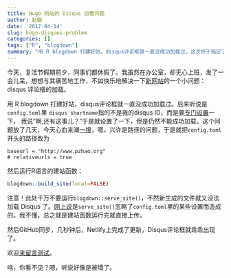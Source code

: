 ```yaml
---
title: Hugo 网站的 Disqus 加载问题
author: 赵鹏
date: '2017-04-14'
slug: hogo-disques-problem
categories: []
tags: ["R", "blogdown"]
summary: "用 R blogdown 打建好站，disqus评论框就一直没成功加载过。这次终于搞定了！可惜被墙，多情却被无情恼......."
---
```


今天，复活节假期前夕，同事们都休假了。我虽然在办公室，却无心上班，发了一会儿呆，想想与其痛苦地工作，不如快乐地解决一下[新网站](http://pzhao.org)的一个小问题：disqus 评论框的加载。

用 R blogdown 打建好站，disqus评论框就一直没成功加载过。后来听说是`config.toml`里 `disqus shortname`指的不是我的disqus ID，而是要[专门设置](https://help.disqus.com/customer/portal/articles/466208-what-s-a-shortname-)一下， 我说"啊,还有这事儿？"于是就设置了一下，但是仍然不能成功加载。这个问题放了几天，今天心血来潮[一搜](http://applyr.blogspot.co.at/2017/01/blogging-about-r-from-r-studio.html)，嗯，兴许是路径的问题，于是就把`config.toml`开头的路径改为

```
baseurl = "http://www.pzhao.org"
# relativeurls = true
```

然后运行R语言的建站函数：

```r
blogdown::build_site(local=FALSE)
```

注意！此处千万不要运行`blogdown::serve_site()`，不然新生成的文件就又没法加载 Disqus 了。[网上说](http://applyr.blogspot.co.at/2017/01/blogging-about-r-from-r-studio.html)是`serve_site()`忽略了`config.toml`里的某些设置而造成的。我不懂，总之就是建站函数运行完就直接上传。

然后GitHub同步，几秒钟后，Netlify上完成了更新，Disqus评论框就乖乖出现了。

欢迎[来留言测试](http://pzhao.org/zh/post/hogo-disques-problem/)。

啥，你看不见？嗯，听说好像是被墙了。
